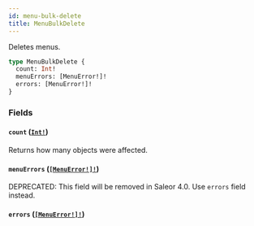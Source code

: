 ```yaml
---
id: menu-bulk-delete
title: MenuBulkDelete
---
```


Deletes menus.

```graphql
type MenuBulkDelete {
  count: Int!
  menuErrors: [MenuError!]!
  errors: [MenuError!]!
}
```

### Fields

#### `count` ([`Int!`](/developer/api-reference/scalars/int))

Returns how many objects were affected.

#### `menuErrors` ([`[MenuError!]!`](/developer/api-reference/objects/menu-error))

<span class="badge badge--warning">DEPRECATED: This field will be removed in Saleor 4.0. Use `errors` field instead.</span>

#### `errors` ([`[MenuError!]!`](/developer/api-reference/objects/menu-error))
